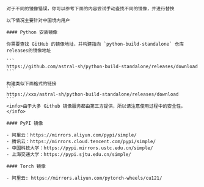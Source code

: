 
    对于不同的镜像错误，你可以参考下面的内容尝试手动查找不同的镜像，并进行替换

    以下情况主要针对中国境内用户

    #### Python 安装镜像

    你需要查找 GitHub 的镜像地址，并构建指向 `python-build-standalone` 仓库releases的镜像地址

    ```
    https://github.com/astral-sh/python-build-standalone/releases/download
    ```
    
    构建类似下面格式的链接
    ```
    https://xxx/astral-sh/python-build-standalone/releases/download
    ```
    <info>由于大多 Github 镜像服务都由第三方提供，所以请注意使用过程中的安全性。</info>

    #### PyPI 镜像

    - 阿里云：https://mirrors.aliyun.com/pypi/simple/
    - 腾讯云：https://mirrors.cloud.tencent.com/pypi/simple/
    - 中国科技大学：https://pypi.mirrors.ustc.edu.cn/simple/
    - 上海交通大学：https://pypi.sjtu.edu.cn/simple/

    #### Torch 镜像
    
    - 阿里云: https://mirrors.aliyun.com/pytorch-wheels/cu121/